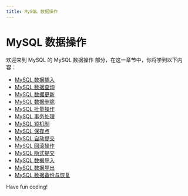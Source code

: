 ```yaml
---
title: MySQL 数据操作
---
```


# MySQL 数据操作

欢迎来到 MySQL 的 MySQL 数据操作 部分，在这一章节中，你将学到以下内容：

- [MySQL 数据插入](./0-mysql-data-insertion.mdx)
- [MySQL 数据查询](./1-mysql-data-query.mdx)
- [MySQL 数据更新](./2-mysql-data-update.mdx)
- [MySQL 数据删除](./3-mysql-data-deletion.mdx)
- [MySQL 批量操作](./4-mysql-bulk-actions.mdx)
- [MySQL 事务处理](./5-mysql-transaction.mdx)
- [MySQL 锁机制](./6-mysql-lock-mechanism.mdx)
- [MySQL 保存点](./7-mysql-savepoint.mdx)
- [MySQL 自动提交](./8-mysql-autocommit.mdx)
- [MySQL 回滚操作](./9-mysql-rollback-action.mdx)
- [MySQL 隐式提交](./10-mysql-implicit-submission.mdx)
- [MySQL 数据导入](./11-mysql-data-import.mdx)
- [MySQL 数据导出](./12-mysql-data-export.mdx)
- [MySQL 数据备份与恢复](./13-mysql-data-backup-recovery.mdx)

Have fun coding!
